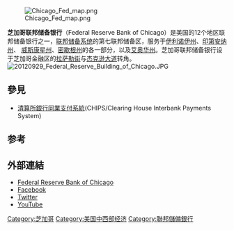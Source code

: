 {{Infobox central bank
| name =芝加哥聯邦儲備銀行
| image_1 = Seal of the United States Federal Reserve System.svg
| image_title_1 =美聯儲印章
| image_2 = Federal_Reserve_Bank_of_Chicago_(51574643886).jpg
| image_title_2 =芝加哥聯邦儲備銀行大樓
| headquarters = {{USA}}[[伊利諾伊州|伊利諾伊州]][[芝加哥|芝加哥]][[拉萨勒街|拉萨勒街]]230S
| coordinates = <!-- use {{coord}} -->
| established = {{Start date and age|p=y|1914|5|18}}
| ownership = <!-- Government owned or private co. -->
| executive_title = President
| executive = 查爾斯·L·埃文斯
| bank_of = {{Collapsible list |title=Seventh District |{{flag|Iowa}}<br />Parts of: |{{flag| Illinois}} |{{flag| Indiana}} |{{flag| Michigan}} |{{flag| Wisconsin}}
}}
| currency = 
| currency_iso = <!-- see [[ISO_4217|ISO 4217]] -->
| reserves = 
| reserve_requirements = <!-- % of reserves required to be held against deposits, or "None" if there are no such requirements -->
| borrowing_rate = <!-- the bank rate, also known as the discount rate in American English -->
| interest_rate_target = <!-- the target interest rate, or target interest rate range -->
| deposit_rate = <!-- % of interest paid on reserves, if any, or "None" if no interest is ever paid on reserves -->
| excess_reserves = <!-- "yes" or "no" reg. interest on excess reserves - or "not applicable - no reserve requirement" if there is no reserve requirement -->
| website = [https://www.chicagofed.org/ chicagofed.org]
| predecessor = 
| successor = 
| footnotes = The Federal Reserve Bank of Chicago is one of 12 [[Federal_Reserve_Bank|regional banks]] that make up the [[Federal_Reserve_System|Federal Reserve System]]
}}[[File:Chicago_Fed_map.png|thumb]]

'''芝加哥联邦储备银行'''（Federal Reserve Bank of Chicago）是美国的12个地区联邦储备银行之一，[[联邦储备系统|联邦储备系统]]的第七联邦储备区，服务于[[伊利诺伊州|伊利诺伊州]]、[[印第安纳州|印第安纳州]]、 [[威斯康星州|威斯康星州]]、[[密歇根州|密歇根州]]的各一部分，以及[[艾奥华州|艾奥华州]]。芝加哥联邦储备银行设于芝加哥金融区的[[拉萨勒街|拉萨勒街]]与[[杰克逊大道|杰克逊大道]]转角。
[[Image:20120929_Federal_Reserve_Building_of_Chicago.JPG|thumb]]

==參見==
*[[清算所銀行同業支付系統|清算所銀行同業支付系統]](CHIPS/Clearing House Interbank Payments System)

==参考==
{{reflist|2}}

==外部連結==
* [http://www.chicagofed.org Federal Reserve Bank of Chicago] {{Wayback|url=http://www.chicagofed.org/ |date=20210117015456 }}
* [https://www.facebook.com/frbchicago Facebook] {{Wayback|url=https://www.facebook.com/frbchicago |date=20200918153247 }}
* [https://twitter.com/chicagofed Twitter] {{Wayback|url=https://twitter.com/chicagofed |date=20210421174840 }}
* [http://www.youtube.com/user/frbchicago YouTube] {{Wayback|url=http://www.youtube.com/user/frbchicago |date=20210427213952 }}

{{Federal Reserve System}}
{{Federal Reserve Banks}}
{{coord|41.878484|N|87.631567|W|region:US-IL_type:landmark|format=dms|display=title}}

[[Category:芝加哥|Category:芝加哥]]
[[Category:美国中西部经济|Category:美国中西部经济]]
[[Category:聯邦儲備銀行|Category:聯邦儲備銀行]]